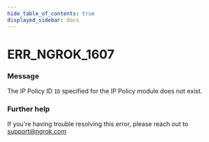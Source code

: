 ```yaml
---
hide_table_of_contents: true
displayed_sidebar: docs
---
```



# ERR_NGROK_1607

### Message

The IP Policy ID `ID` specified for the IP Policy module does not exist.

<ErrorDetails error="err_ngrok_1607" />

### Further help

If you're having trouble resolving this error, please reach out to [support@ngrok.com](mailto:support@ngrok.com?subject=Help%20with%20ERR_NGROK_1607)


